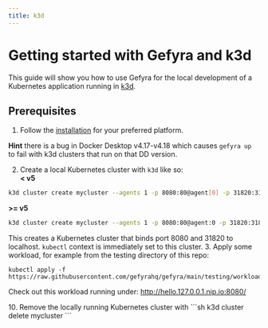 ```yaml
---
title: k3d
---
```



# Getting started with Gefyra and k3d
This guide will show you how to use Gefyra for the local development of a Kubernetes application running in [k3d](https://k3d.io/).


## Prerequisites
1. Follow the [installation](https://gefyra.dev/installation) for your preferred platform.

**Hint** there is a bug in Docker Desktop v4.17-v4.18 which causes `gefyra up` to fail with k3d clusters that run on that DD version.

2. Create a local Kubernetes cluster with `k3d` like so:    
**< v5** 
```sh
k3d cluster create mycluster --agents 1 -p 8080:80@agent[0] -p 31820:31820/UDP@agent[0]
```
**>= v5** 
```sh
k3d cluster create mycluster --agents 1 -p 8080:80@agent:0 -p 31820:31820/UDP@agent:0
```
This creates a Kubernetes cluster that binds port 8080 and 31820 to localhost. `kubectl` context is immediately set to this cluster.
3. Apply some workload, for example from the testing directory of this repo:  
```
kubectl apply -f https://raw.githubusercontent.com/gefyrahq/gefyra/main/testing/workloads/hello.yaml
```
Check out this workload running under: http://hello.127.0.0.1.nip.io:8080/

<GettingStartedCommon hideUp={false} />
10. Remove the locally running Kubernetes cluster with 
```sh
k3d cluster delete mycluster
```

<Feedback />
